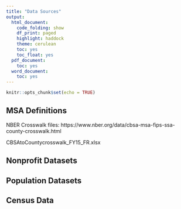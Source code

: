 ```yaml
---
title: "Data Sources"
output:
  html_document:
    code_folding: show
    df_print: paged
    highlight: haddock
    theme: cerulean
    toc: yes
    toc_float: yes
  pdf_document:
    toc: yes
  word_document:
    toc: yes
---
```



```r
knitr::opts_chunk$set(echo = TRUE)
```

## MSA Definitions

NBER Crosswalk files: https://www.nber.org/data/cbsa-msa-fips-ssa-county-crosswalk.html

CBSAtoCountycrosswalk_FY15_FR.xlsx



## Nonprofit Datasets


## Population Datasets



## Census Data
